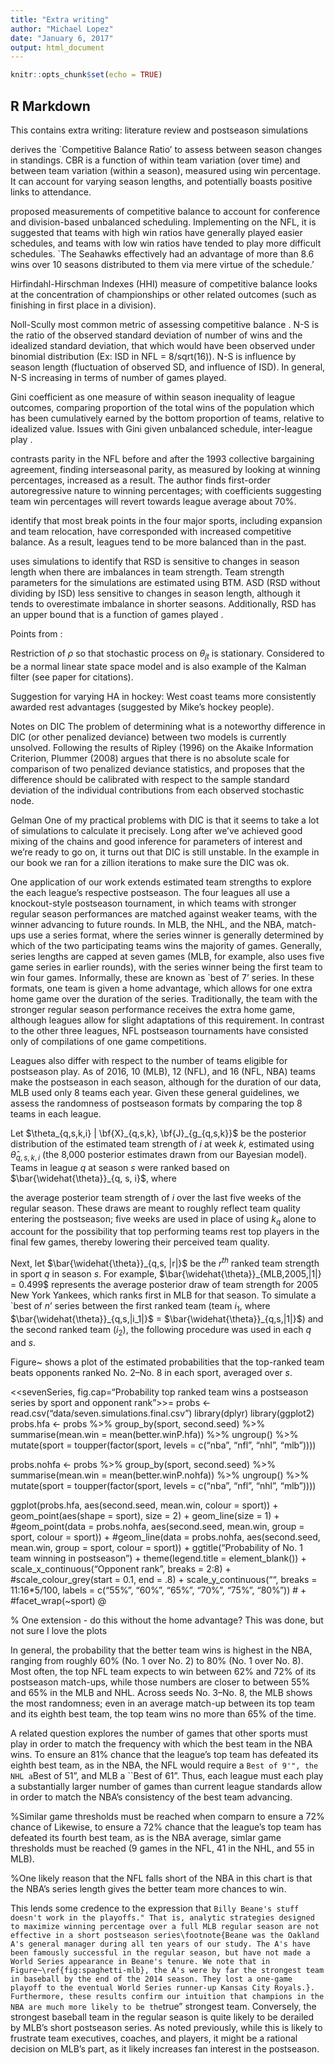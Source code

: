 ```yaml
---
title: "Extra writing"
author: "Michael Lopez"
date: "January 6, 2017"
output: html_document
---
```


```r
knitr::opts_chunk$set(echo = TRUE)
```

## R Markdown

This contains extra writing: literature review and postseason simulations


\section{Appendix}


\citep{humphreys2002alternative} derives the `Competitive Balance Ratio' to assess between season changes in standings.  CBR is a function of within team variation (over time) and between team variation (within a season), measured using win percentage. It can account for varying season lengths, and potentially boasts positive links to attendance. 

\cite{lenten2015measurement} proposed measurements of competitive balance to account for conference and division-based unbalanced scheduling. Implementing on the NFL, it is suggested that teams with high win ratios have generally played easier schedules, and teams with low win ratios have tended to play more difficult schedules. `The Seahawks effectively had an advantage of more than 8.6 wins over 10 seasons distributed to them via mere virtue of the schedule.'

Hirfindahl-Hirschman Indexes (HHI) measure of competitive balance looks at the concentration of championships or other related outcomes (such as finishing in first place in a division).

Noll-Scully most common metric of assessing competitive balance \citep{noll1988professional, scully1989business}. N-S is the ratio of the observed standard deviation of number of wins and the idealized standard deviation, that which would have been observed under binomial distribution (Ex: ISD in NFL = 8/sqrt(16)). N-S is influence by season length (fluctuation of observed SD, and influence of ISD). In general, N-S increasing in terms of number of games played. 


Gini coefficient as one measure of within season inequality of league outcomes, comparing proportion of the total wins of the population which has been cumulatively earned by the bottom proportion of teams, relative to idealized value. Issues with Gini given unbalanced schedule, inter-league play \citep{utt2002pitfalls}. 

\cite{lee2009competitive} contrasts parity in the NFL before and after the 1993 collective bargaining agreement, finding interseasonal parity, as measured by looking at winning percentages, increased as a result. The author finds first-order autoregressive nature to winning percentages; with coefficients suggesting team win percentages will revert towards league average about 70\%. 

\cite{fort2007structural} identify that most break points in the four major sports, including expansion and team relocation, have corresponded with increased competitive balance. As a result, leagues tend to be more balanced than in the past.

\citep{owen2010limitations, owen2015competitive} uses simulations to identify that RSD is sensitive to changes in season length when there are imbalances in team strength. Team strength parameters for the simulations are estimated using BTM. ASD (RSD without dividing by ISD) less sensitive to changes in season length, although it tends to overestimate imbalance in shorter seasons. Additionally, RSD has an upper bound that is a function of games played \citep{owen2010limitations}. 


\subsection{Additional notes}

Points from \citep{glickman2016estimating}: 

Restriction of $\rho$ so that stochastic process on $\theta_{jt}$ is stationary. Considered to be a normal linear state space model and is also example of the Kalman filter (see paper for citations). 




Suggestion for varying HA in hockey: West coast teams more consistently awarded rest advantages (suggested by Mike's hockey people).  




Notes on DIC \url{https://users.soe.ucsc.edu/~draper/rjags.pdf} The problem of determining what is a noteworthy difference in DIC (or other penalized deviance) between two models is currently unsolved. Following the results of Ripley (1996) on the Akaike Information Criterion, Plummer (2008) argues that there is no absolute scale for comparison of two penalized deviance statistics, and proposes that the difference should be calibrated with respect to the sample standard deviation of the individual contributions from each observed stochastic node.

Gelman \url{http://andrewgelman.com/2011/06/22/deviance_dic_ai/} One of my practical problems with DIC is that it seems to take a lot of simulations to calculate it precisely. Long after we’ve achieved good mixing of the chains and good inference for parameters of interest and we’re ready to go on, it turns out that DIC is still unstable. In the example in our book we ran for a zillion iterations to make sure the DIC was ok.



\subsection{Uncertainty of postseason tournaments}

One application of our work extends estimated team strengths to explore the each league's respective postseason. The four leagues all use a knockout-style postseason tournament, in which teams with stronger regular season performances are matched against weaker teams, with the winner advancing to future rounds. In MLB, the NHL, and the NBA, match-ups use a series format, where the series winner is generally determined by which of the two participating teams wins the majority of games. Generally, series lengths are capped at seven games (MLB, for example, also uses five game series in earlier rounds), with the series winner being the first team to win four games. Informally, these are known as `best of 7' series. In these formats, one team is given a home advantage, which allows for one extra home game over the duration of the series. Traditionally, the team with the stronger regular season performance receives the extra home game, although leagues allow for slight adaptations of this requirement. In contrast to the other three leagues, NFL postseason tournaments have consisted only of compilations of one game competitions.

Leagues also differ with respect to the number of teams eligible for postseason play. As of 2016, 10 (MLB), 12 (NFL), and 16 (NFL, NBA) teams make the postseason in each season, although for the duration of our data, MLB used only 8 teams each year. Given these general guidelines, we assess the randomness of postseason formats by comparing the top 8 teams in each league.

Let $\theta_{q,s,k,i} | \bf{X}_{q,s,k}, \bf{J}_{g_{q,s,k}}$ be the posterior distribution of the estimated team strength of $i$ at week $k$, estimated using $\widehat{\theta}_{q,s,k,i}$ (the 8,000 posterior estimates drawn from our Bayesian model). Teams in league $q$ at season $s$ were ranked based on $\bar{\widehat{\theta}}_{q, s, i}$, where

\begin{eqnarray} 
\bar{\widehat{\theta}}_{q, s, i} = (\widehat{\theta}_{q,s,(k_q - 4), i} + \widehat{\theta}_{q,s,(k_q - 3), i} + \widehat{\theta}_{q,s,(k_q - 2), i} + \widehat{\theta}_{q,s,(k_q-1), i}+ \widehat{\theta}_{q,s,(k_q), i})/5, \nonumber
\end{eqnarray}

\noindent the average posterior team strength of $i$ over the last five weeks of the regular season. These draws are meant to roughly reflect team quality entering the postseason; five weeks are used in place of using $k_q$ alone to account for the possibility that top performing teams rest top players in the final few games, thereby lowering their perceived team quality.

Next, let $\bar{\widehat{\theta}}_{q,s, |r|}$ be the $r^{th}$ ranked team strength in sport $q$ in season $s$. For example, $\bar{\widehat{\theta}}_{MLB,2005,|1|} = 0.499$ represents the average posterior draw of team strength for 2005 New York Yankees, which ranks first in MLB for that season. To simulate a `best of $n$' series between the first ranked team (team $i_1$, where $\bar{\widehat{\theta}}_{q,s,|i_1|}$ = $\bar{\widehat{\theta}}_{q,s,|1|}$) and the second ranked team ($i_2$), the following procedure was used in each $q$ and $s$. 

\begin{enumerate}


\item Draw $n$ samples from each of $\widehat{\theta}_{q,s, i_1}$ and $\widehat{\theta}_{q,s, i_2}$, respectively, labeled as $\widetilde{\theta}_{q,s, i_1}$ amd $\widetilde{\theta}_{q,s, i_2}$, respectively.

\item Draw $n$ samples from the posterior distribution of $\alpha_q | \bf{X}_{q,s,k}, \bf{J}_{g_{q,s,k}}$, labeled as $\widetilde{\alpha}_q$. 

\item Estimate $\widetilde{logit}(p_{q, s, i_1, i_2}) = \widetilde{\theta}_{q,s, i_1} - \widetilde{\theta}_{q,s, i_2} + \widetilde{\alpha}_q*\mathds{1^*}$, where $\mathds{1^*}$ is an $n$-dimensional vector of alternating 1's and -1's to account for rotating home advantages.  

\item Sample from $exp\{\widetilde{logit}(p_{i_1, i_2, q, s})\}/(1+exp\{\widetilde{logit}(p_{i_1, i_2, q, s})\}$ to obtain 1's and 0's reflecting simulated postseason outcomes. If the sum of these simulations is greater than $n/2$, team $i_1$ wins the series. Otherwise, team $i_2$ wins the series.
\item Repeat 10,000 times for each $q$ and $s$, and for teams ranked third ($i_2$) through eight ($i_8$). 
\end{enumerate}

Figure~\ref{fig:sevenSeries} shows a plot of the estimated probabilities that the top-ranked team beats opponents ranked No. 2--No. 8 in each sport, averaged over $s$. 


<<sevenSeries, fig.cap="Probability top ranked team wins a postseason series by sport and opponent rank">>=
probs <- read.csv("data/seven.simulations.final.csv")
library(dplyr)
library(ggplot2)
probs.hfa <- probs %>%
  group_by(sport, second.seed) %>%
  summarise(mean.win = mean(better.winP.hfa)) %>% 
  ungroup() %>%
  mutate(sport = toupper(factor(sport, levels = c("nba", "nfl", "nhl", "mlb"))))

probs.nohfa <- probs %>%
  group_by(sport, second.seed) %>%
  summarise(mean.win = mean(better.winP.nohfa)) %>% 
  ungroup() %>%
  mutate(sport = toupper(factor(sport, levels = c("nba", "nfl", "nhl", "mlb"))))


ggplot(probs.hfa, aes(second.seed, mean.win, colour = sport))  + 
  geom_point(aes(shape = sport), size = 2) + 
  geom_line(size = 1) + 
  #geom_point(data = probs.nohfa, aes(second.seed, mean.win, group = sport, colour = sport)) +
  #geom_line(data = probs.nohfa, aes(second.seed, mean.win, group = sport, colour = sport)) +
  ggtitle("Probability of No. 1 team winning in postseason") +
  theme(legend.title = element_blank()) +
  scale_x_continuous("Opponent rank", breaks = 2:8) + 
  #scale_colour_grey(start = 0.1, end = .8) +
  scale_y_continuous("", breaks = 11:16*5/100, labels = c("55%", "60%", "65%", "70%", "75%", "80%")) # + 
  #facet_wrap(~sport)
@

% One extension - do this without the home advantage?  This was done, but not sure I love the plots

In general, the probability that the better team wins is highest in the NBA, ranging from roughly 60\% (No. 1 over No. 2) to 80\% (No. 1 over No. 8). Most often, the top NFL team expects to win between 62\% and 72\% of its postseason match-ups, while those numbers are closer to between 55\% and 65\% in the MLB and NHL. Across seeds No. 3--No. 8, the MLB shows the most randomness; even in an average match-up between its top team and its eighth best team, the top team wins no more than 65\% of the time.

A related question explores the number of games that other sports must play in order to match the frequency with which the best team in the NBA wins. To ensure an 81\% chance that the league's top team has defeated its eighth best team, as in the NBA, the NFL would require a ``Best of 9'", the NHL a ``Best of 51", and MLB a ``Best of 61". Thus, each league must each play a substantially larger number of games than current league standards allow in order to match the NBA's consistency of the best team advancing. 


%Similar game thresholds must be reached when comparn to ensure a 72\% chance of Likewise, to ensure a 72\% chance that the league's top team has defeated its fourth best team, as is the NBA average, simlar game thresholds must be reached (9 games in the NFL, 41 in the NHL, and 55 in MLB). 

%One likely reason that the NFL falls short of the NBA in this chart is that the NBA's series length gives the better team more chances to win. 

This lends some credence to the expression that ``Billy Beane's stuff doesn't work in the playoffs." That is, analytic strategies designed to maximize winning percentage over a full MLB regular season are not effective in a short postseason series\footnote{Beane was the Oakland A's general manager during all ten years of our study. The A's have been famously successful in the regular season, but have not made a World Series appearance in Beane's tenure. We note that in Figure~\ref{fig:spaghetti-mlb}, the A's were by far the strongest team in baseball by the end of the 2014 season. They lost a one-game playoff to the eventual World Series runner-up Kansas City Royals.}. Furthermore, these results confirm our intuition that champions in the NBA are much more likely to be the ``true" strongest team. Conversely, the strongest baseball team in the regular season is quite likely to be derailed by MLB's short postseason series. As noted previously, while this is likely to frustrate team executives, coaches, and players, it might be a rational decision on MLB's part, as it likely increases fan interest in the postseason. 
